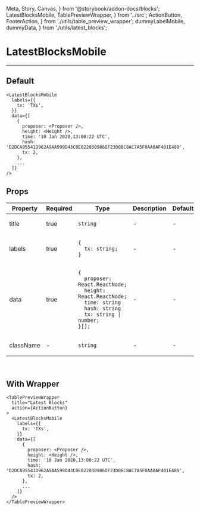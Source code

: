   Meta, Story, Canvas,
} from '@storybook/addon-docs/blocks';
  LatestBlocksMobile, TablePreviewWrapper,
} from '../src';
  ActionButton, FooterAction,
} from './utils/table_preview_wrapper';
  dummyLabelMobile, dummyData,
} from './utils/latest_blocks';

<Meta title="LatestBlocksMobile" component={LatestBlocksMobile} />

# LatestBlocksMobile
---

## Default
<Canvas>
  <Story name="Default">
    <LatestBlocksMobile labels={dummyLabelMobile} data={dummyData} />
  </Story>
</Canvas>

```
<LatestBlocksMobile
  labels={{
    tx: 'TXs',
  }}
  data={[
    {
      proposer: <Proposer />,
      height: <Height />,
      time: '10 Jan 2020,13:00:22 UTC',
      hash: 'D2DCA95541D962A9AA599D43C0E022030986DF23D0BC8AC7A5F0AA0AF401E489',
      tx: 2,
    },
    ...
  ]}
/>
```

## Props
<table>
<thead>
  <tr>
    <th>Property</th>
    <th>Required</th>
    <th>Type</th>
    <th>Description</th>
    <th>Default</th>
  </tr>
</thead>
<tbody>
  <tr>
    <td>title</td>
    <td>true</td>
    <td>

`string`

  </td>
    <td>-</td>
    <td>-</td>
  </tr>

  <tr>
    <td>labels</td>
    <td>true</td>
    <td>

```
{
  tx: string;
}
```

  </td>
    <td>-</td>
    <td>-</td>
  </tr>

  <tr>
    <td>data</td>
    <td>true</td>
    <td>

```
{
  proposer: React.ReactNode;
  height: React.ReactNode;
  time: string
  hash: string
  tx: string | number;
}[];
```

  </td>
    <td>-</td>
    <td>-</td>
  </tr>

  <tr>
    <td>className</td>
    <td>-</td>
    <td>

`string`

  </td>
    <td>-</td>
    <td>-</td>
  </tr>
  </tbody>
</table>
<br/>

## With Wrapper
<Canvas>
  <Story name="With TabletPreviewWrapper">
    <TablePreviewWrapper
      title="Latest Blocks"
      action={ActionButton}
    >
      <LatestBlocksMobile labels={dummyLabelMobile} data={dummyData} />
    </TablePreviewWrapper>
  </Story>
</Canvas>

```
<TablePreviewWrapper
  title="Latest Blocks"
  action={ActionButton}
>
  <LatestBlocksMobile
    labels={{
      tx: 'TXs',
    }}
    data={[
      {
        proposer: <Proposer />,
        height: <Height />,
        time: '10 Jan 2020,13:00:22 UTC',
        hash: 'D2DCA95541D962A9AA599D43C0E022030986DF23D0BC8AC7A5F0AA0AF401E489',
        tx: 2,
      },
      ...
    ]}
  />
</TablePreviewWrapper>
```
